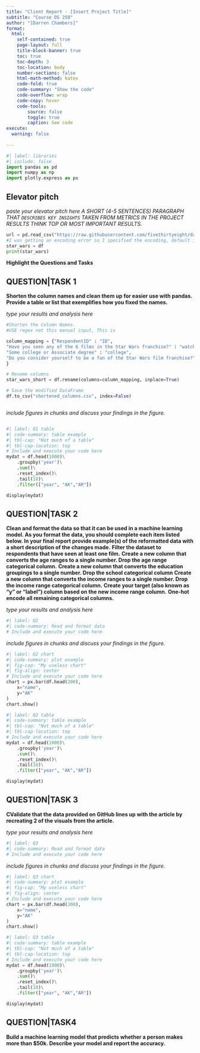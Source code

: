 ```yaml
---
title: "Client Report - [Insert Project Title]"
subtitle: "Course DS 250"
author: "[Darren Chambers]"
format:
  html:
    self-contained: true
    page-layout: full
    title-block-banner: true
    toc: true
    toc-depth: 3
    toc-location: body
    number-sections: false
    html-math-method: katex
    code-fold: true
    code-summary: "Show the code"
    code-overflow: wrap
    code-copy: hover
    code-tools:
        source: false
        toggle: true
        caption: See code
execute: 
  warning: false
    
---
```


```python
#| label: libraries
#| include: false
import pandas as pd
import numpy as np
import plotly.express as px
```


## Elevator pitch

_paste your elevator pitch here_
_A SHORT (4-5 SENTENCES) PARAGRAPH THAT `DESCRIBES KEY INSIGHTS` TAKEN FROM METRICS IN THE PROJECT RESULTS THINK TOP OR MOST IMPORTANT RESULTS._

```python

url = pd.read_csv("https://raw.githubusercontent.com/fivethirtyeight/data/master/star-wars-survey/StarWars.csv", encoding="ISO-8859-1", engine="python", nrows = 1).melt
#I was getting an encoding error so I specified the encoding, default is uaually UTF-8 but this data uses ISO-8859-1.
star_wars = df
print(star_wars)
```

__Highlight the Questions and Tasks__

## QUESTION|TASK 1

__Shorten the column names and clean them up for easier use with pandas. Provide a table or list that exemplifies how you fixed the names.__

_type your results and analysis here_

```python
#Shorten the Column Names. 
#USE regex not this manual input, This is 

column_mapping = {"RespondentID" : "ID",
"Have you seen any of the 6 films in the Star Wars franchise?" : "watch_film",
"Some college or Associate degree" : "college",
"Do you consider yourself to be a fan of the Star Wars film franchise?" : ""
}

# Rename columns
star_wars_short = df.rename(columns=column_mapping, inplace=True)

# Save the modified DataFrame
df.to_csv("shortened_columns.csv", index=False)



```

_include figures in chunks and discuss your findings in the figure._

```python


```


```python
#| label: Q1 table
#| code-summary: table example
#| tbl-cap: "Not much of a table"
#| tbl-cap-location: top
# Include and execute your code here
mydat = df.head(1000)\
    .groupby('year')\
    .sum()\
    .reset_index()\
    .tail(10)\
    .filter(["year", "AK","AR"])

display(mydat)

```


## QUESTION|TASK 2

__Clean and format the data so that it can be used in a machine learning model. As you format the data, you should complete each item listed below. In your final report provide example(s) of the reformatted data with a short description of the changes made.__
__Filter the dataset to respondents that have seen at least one film.__
__Create a new column that converts the age ranges to a single number. Drop the age range categorical column.__
__Create a new column that converts the education groupings to a single number. Drop the school categorical column__
__Create a new column that converts the income ranges to a single number. Drop the income range categorical column.__
__Create your target (also known as “y” or “label”) column based on the new income range column.__
__One-hot encode all remaining categorical columns.__

_type your results and analysis here_

```python
#| label: Q2
#| code-summary: Read and format data
# Include and execute your code here


```

_include figures in chunks and discuss your findings in the figure._

```python
#| label: Q2 chart
#| code-summary: plot example
#| fig-cap: "My useless chart"
#| fig-align: center
# Include and execute your code here
chart = px.bar(df.head(200),
    x="name", 
    y="AK"
)
chart.show()
```


```python
#| label: Q2 table
#| code-summary: table example
#| tbl-cap: "Not much of a table"
#| tbl-cap-location: top
# Include and execute your code here
mydat = df.head(1000)\
    .groupby('year')\
    .sum()\
    .reset_index()\
    .tail(10)\
    .filter(["year", "AK","AR"])

display(mydat)

```


## QUESTION|TASK 3

__CValidate that the data provided on GitHub lines up with the article by recreating 2 of the visuals from the article.__

_type your results and analysis here_

```python
#| label: Q3
#| code-summary: Read and format data
# Include and execute your code here


```

_include figures in chunks and discuss your findings in the figure._

```python
#| label: Q3 chart
#| code-summary: plot example
#| fig-cap: "My useless chart"
#| fig-align: center
# Include and execute your code here
chart = px.bar(df.head(200),
    x="name", 
    y="AK"
)
chart.show()
```


```python
#| label: Q3 table
#| code-summary: table example
#| tbl-cap: "Not much of a table"
#| tbl-cap-location: top
# Include and execute your code here
mydat = df.head(1000)\
    .groupby('year')\
    .sum()\
    .reset_index()\
    .tail(10)\
    .filter(["year", "AK","AR"])

display(mydat)

```

## QUESTION|TASK4

__Build a machine learning model that predicts whether a person makes more than $50k. Describe your model and report the accuracy.__